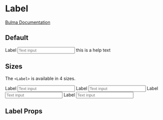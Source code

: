 

<Meta title="Form/Label" component={Label} />

# Label

[Bulma Documentation](https://bulma.io/documentation/form/general/)

## Default

<Canvas>
  <Story name="Default">
    <Field>
      <Label>Label</Label>
      <Control>
        <Input placeholder="Text input" />
      </Control>
      <Help>this is a help text</Help>
    </Field>
  </Story>
</Canvas>

## Sizes

The `<Label>` is available in 4 sizes.

<Canvas>
  <Story name="Sizes">
    <React.Fragment>
      <Field>
        <Label size="small">Label</Label>
        <Control>
          <Input placeholder="Text input" size="small" />
        </Control>
      </Field>
      <Field>
        <Label>Label</Label>
        <Control>
          <Input placeholder="Text input" />
        </Control>
      </Field>
      <Field>
        <Label size="medium">Label</Label>
        <Control>
          <Input size="medium" placeholder="Text input"/>
        </Control>
      </Field>
      <Field>
        <Label size="large">Label</Label>
        <Control>
          <Input size="large" placeholder="Text input" />
        </Control>
      </Field>
    </React.Fragment>
  </Story>
</Canvas>

## Label Props

<ArgsTable of={Label} />
